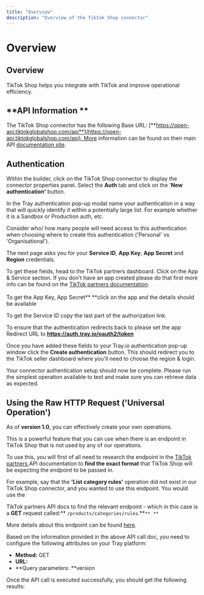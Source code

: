 ```yaml
---
title: "Overview"
description: "Overview of the Tiktok Shop connector"
---
```


# Overview

## Overview

TikTok Shop helps you integrate with TikTok and improve operational efficiency.

## **API Information **

The TikTok Shop connector has the following Base URL: [**https://open-api.tiktokglobalshop.com/api**](https://open-api.tiktokglobalshop.com/api). More information can be found on their main API [documentation site](https://partner.tiktokshop.com/doc/page/63fd743c715d622a338c4e54).

## Authentication

Within the builder, click on the TikTok Shop connector to display the connector properties panel. Select the **Auth** tab and click on the '**New authentication'** button.

In the Tray authentication pop-up modal name your authentication in a way that will quickly identify it within a potentially large list. For example whether it is a Sandbox or Production auth, etc.

Consider who/ how many people will need access to this authentication when choosing where to create this authentication ('Personal' vs 'Organisational').

The next page asks you for your **Service ID**, **App Key**, **App Secret** and **Region** credentials.

To get these fields, head to the TikTok partners dashboard. Click on the App & Service section. If you don't have an app created please do that first more info can be found on the [TikTok partners documentation](https://partner.tiktokshop.com/doc/page/63fd743d715d622a338c4e69).<br/><br/>To get the App Key, App Secret** **click on the app and the details should be available

To get the Service ID copy the last part of the authorization link.

To ensure that the authentication redirects back to please set the app Redirect URL to **https://auth.tray.io/oauth2/token**

Once you have added these fields to your Tray.io authentication pop-up window click the **Create authentication** button. This should redirect you to the TikTok seller dashboard where you'll need to choose the region & login.

Your connector authentication setup should now be complete. Please run the simplest operation available to test and make sure you can retrieve data as expected.

## Using the Raw HTTP Request ('Universal Operation')

As of **version 1.0**, you can effectively create your own operations.

This is a powerful feature that you can use when there is an endpoint in TikTok Shop that is not used by any of our operations.

To use this, you will first of all need to research the endpoint in the [TikTok partners ](https://partner.tiktokshop.com/doc)API documentation to **find the exact format** that TikTok Shop will be expecting the endpoint to be passed in.

For example, say that the **'List category rules'** operation did not exist in our TikTok Shop connector, and you wanted to use this endpoint. You would use the

TikTok partners API docs to find the relevant endpoint - which in this case is a **GET** request called:** `/products/categories/rules`.**`** **`

More details about this endpoint can be found [here]( https://partner.tiktokshop.com/doc/page/63fd742c715d622a338c4bdd?external_id=63fd742c715d622a338c4bdd#Back%20To%20Top).

Based on the information provided in the above API call doc, you need to configure the following attributes on your Tray platform:

- **Method:** GET
- **URL:**
- **Query parameters: **version

Once the API call is executed successfully,  you should get the following results:
